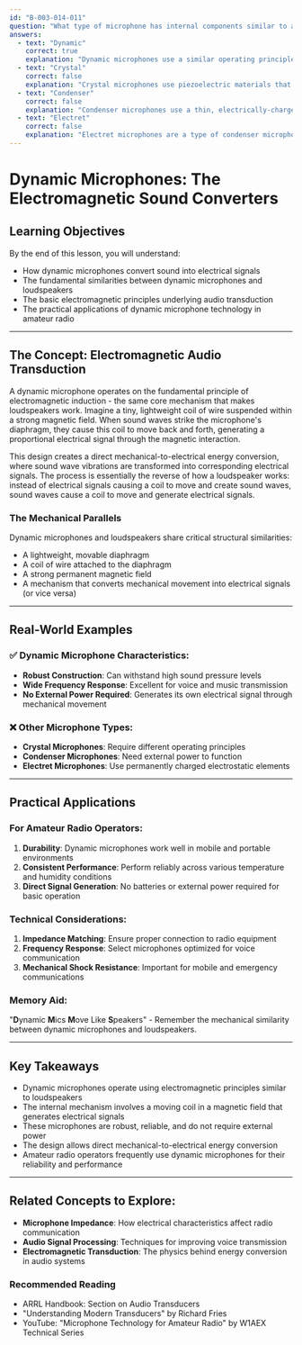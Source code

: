 ```yaml
---
id: "B-003-014-011"
question: "What type of microphone has internal components similar to a loudspeaker?"
answers:
  - text: "Dynamic"
    correct: true
    explanation: "Dynamic microphones use a similar operating principle to loudspeakers, with a moving conductor (typically a thin diaphragm with an attached coil) suspended in a magnetic field. When sound waves cause the diaphragm to vibrate, the coil moves back and forth within the magnetic field, generating an electrical signal - exactly the reverse process of how a loudspeaker converts electrical signals into sound waves."
  - text: "Crystal"
    correct: false
    explanation: "Crystal microphones use piezoelectric materials that generate electrical signals when mechanical pressure is applied, which is fundamentally different from a loudspeaker's electromagnetic operation. They are less common in modern audio systems and have different internal construction compared to loudspeaker mechanisms."
  - text: "Condenser"
    correct: false
    explanation: "Condenser microphones use a thin, electrically-charged diaphragm that changes capacitance when sound waves cause it to move, which is completely different from a loudspeaker's electromagnetic design. These microphones require external power and have a more complex electrostatic operating principle."
  - text: "Electret"
    correct: false
    explanation: "Electret microphones are a type of condenser microphone with a permanently charged diaphragm, using electrostatic principles that differ significantly from loudspeaker mechanics. Their internal construction involves a stationary charge and moving diaphragm, not the magnetic coil system found in loudspeakers."
---
```


# Dynamic Microphones: The Electromagnetic Sound Converters

## Learning Objectives
By the end of this lesson, you will understand:
- How dynamic microphones convert sound into electrical signals
- The fundamental similarities between dynamic microphones and loudspeakers
- The basic electromagnetic principles underlying audio transduction
- The practical applications of dynamic microphone technology in amateur radio

---

## The Concept: Electromagnetic Audio Transduction

A dynamic microphone operates on the fundamental principle of electromagnetic induction - the same core mechanism that makes loudspeakers work. Imagine a tiny, lightweight coil of wire suspended within a strong magnetic field. When sound waves strike the microphone's diaphragm, they cause this coil to move back and forth, generating a proportional electrical signal through the magnetic interaction.

This design creates a direct mechanical-to-electrical energy conversion, where sound wave vibrations are transformed into corresponding electrical signals. The process is essentially the reverse of how a loudspeaker works: instead of electrical signals causing a coil to move and create sound waves, sound waves cause a coil to move and generate electrical signals.

### The Mechanical Parallels

Dynamic microphones and loudspeakers share critical structural similarities:
- A lightweight, movable diaphragm
- A coil of wire attached to the diaphragm
- A strong permanent magnetic field
- A mechanism that converts mechanical movement into electrical signals (or vice versa)

---

## Real-World Examples

### ✅ Dynamic Microphone Characteristics:
- **Robust Construction**: Can withstand high sound pressure levels
- **Wide Frequency Response**: Excellent for voice and music transmission
- **No External Power Required**: Generates its own electrical signal through mechanical movement

### ❌ Other Microphone Types:
- **Crystal Microphones**: Require different operating principles
- **Condenser Microphones**: Need external power to function
- **Electret Microphones**: Use permanently charged electrostatic elements

---

## Practical Applications

### For Amateur Radio Operators:
1. **Durability**: Dynamic microphones work well in mobile and portable environments
2. **Consistent Performance**: Perform reliably across various temperature and humidity conditions
3. **Direct Signal Generation**: No batteries or external power required for basic operation

### Technical Considerations:
1. **Impedance Matching**: Ensure proper connection to radio equipment
2. **Frequency Response**: Select microphones optimized for voice communication
3. **Mechanical Shock Resistance**: Important for mobile and emergency communications

### Memory Aid:
"**D**ynamic **M**ics **M**ove Like **S**peakers" - Remember the mechanical similarity between dynamic microphones and loudspeakers.

---

## Key Takeaways

- Dynamic microphones operate using electromagnetic principles similar to loudspeakers
- The internal mechanism involves a moving coil in a magnetic field that generates electrical signals
- These microphones are robust, reliable, and do not require external power
- The design allows direct mechanical-to-electrical energy conversion
- Amateur radio operators frequently use dynamic microphones for their reliability and performance

---

## Related Concepts to Explore:
- **Microphone Impedance**: How electrical characteristics affect radio communication
- **Audio Signal Processing**: Techniques for improving voice transmission
- **Electromagnetic Transduction**: The physics behind energy conversion in audio systems

### Recommended Reading

- ARRL Handbook: Section on Audio Transducers
- "Understanding Modern Transducers" by Richard Fries
- YouTube: "Microphone Technology for Amateur Radio" by W1AEX Technical Series